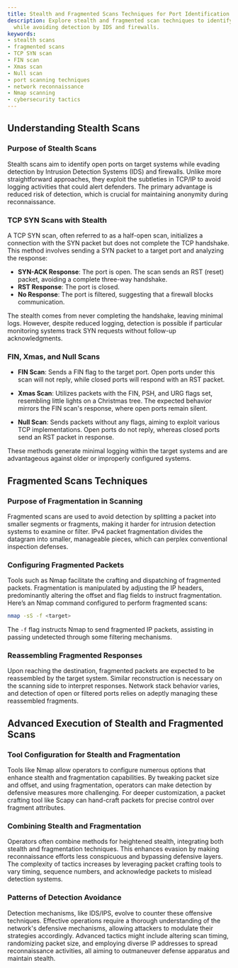 ```yaml
---
title: Stealth and Fragmented Scans Techniques for Port Identification
description: Explore stealth and fragmented scan techniques to identify open ports
  while avoiding detection by IDS and firewalls.
keywords:
- stealth scans
- fragmented scans
- TCP SYN scan
- FIN scan
- Xmas scan
- Null scan
- port scanning techniques
- network reconnaissance
- Nmap scanning
- cybersecurity tactics
---
```


## Understanding Stealth Scans

### Purpose of Stealth Scans

Stealth scans aim to identify open ports on target systems while evading detection by Intrusion Detection Systems (IDS) and firewalls. Unlike more straightforward approaches, they exploit the subtleties in TCP/IP to avoid logging activities that could alert defenders. The primary advantage is reduced risk of detection, which is crucial for maintaining anonymity during reconnaissance.

### TCP SYN Scans with Stealth

A TCP SYN scan, often referred to as a half-open scan, initializes a connection with the SYN packet but does not complete the TCP handshake. This method involves sending a SYN packet to a target port and analyzing the response:

- **SYN-ACK Response**: The port is open. The scan sends an RST (reset) packet, avoiding a complete three-way handshake.
- **RST Response**: The port is closed.
- **No Response**: The port is filtered, suggesting that a firewall blocks communication.

The stealth comes from never completing the handshake, leaving minimal logs. However, despite reduced logging, detection is possible if particular monitoring systems track SYN requests without follow-up acknowledgments.

### FIN, Xmas, and Null Scans

- **FIN Scan**: Sends a FIN flag to the target port. Open ports under this scan will not reply, while closed ports will respond with an RST packet.
  
- **Xmas Scan**: Utilizes packets with the FIN, PSH, and URG flags set, resembling little lights on a Christmas tree. The expected behavior mirrors the FIN scan's response, where open ports remain silent.

- **Null Scan**: Sends packets without any flags, aiming to exploit various TCP implementations. Open ports do not reply, whereas closed ports send an RST packet in response.

These methods generate minimal logging within the target systems and are advantageous against older or improperly configured systems.

## Fragmented Scans Techniques

### Purpose of Fragmentation in Scanning

Fragmented scans are used to avoid detection by splitting a packet into smaller segments or fragments, making it harder for intrusion detection systems to examine or filter. IPv4 packet fragmentation divides the datagram into smaller, manageable pieces, which can perplex conventional inspection defenses.

### Configuring Fragmented Packets

Tools such as Nmap facilitate the crafting and dispatching of fragmented packets. Fragmentation is manipulated by adjusting the IP headers, predominantly altering the offset and flag fields to instruct fragmentation. Here’s an Nmap command configured to perform fragmented scans:

```bash
nmap -sS -f <target>
```

The `-f` flag instructs Nmap to send fragmented IP packets, assisting in passing undetected through some filtering mechanisms.

### Reassembling Fragmented Responses

Upon reaching the destination, fragmented packets are expected to be reassembled by the target system. Similar reconstruction is necessary on the scanning side to interpret responses. Network stack behavior varies, and detection of open or filtered ports relies on adeptly managing these reassembled fragments.

## Advanced Execution of Stealth and Fragmented Scans

### Tool Configuration for Stealth and Fragmentation

Tools like Nmap allow operators to configure numerous options that enhance stealth and fragmentation capabilities. By tweaking packet size and offset, and using fragmentation, operators can make detection by defensive measures more challenging. For deeper customization, a packet crafting tool like Scapy can hand-craft packets for precise control over fragment attributes.

### Combining Stealth and Fragmentation

Operators often combine methods for heightened stealth, integrating both stealth and fragmentation techniques. This enhances evasion by making reconnaissance efforts less conspicuous and bypassing defensive layers. The complexity of tactics increases by leveraging packet crafting tools to vary timing, sequence numbers, and acknowledge packets to mislead detection systems.

### Patterns of Detection Avoidance

Detection mechanisms, like IDS/IPS, evolve to counter these offensive techniques. Effective operations require a thorough understanding of the network's defensive mechanisms, allowing attackers to modulate their strategies accordingly. Advanced tactics might include altering scan timing, randomizing packet size, and employing diverse IP addresses to spread reconnaissance activities, all aiming to outmaneuver defense apparatus and maintain stealth.